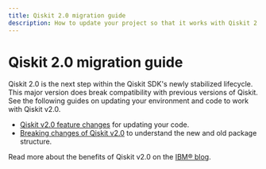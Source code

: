 ```yaml
---
title: Qiskit 2.0 migration guide
description: How to update your project so that it works with Qiskit 2.0.
---
```


# Qiskit 2.0 migration guide

Qiskit 2.0 is the next step within the Qiskit SDK's newly stabilized lifecycle. This major version does break compatibility with previous versions of Qiskit. See the following guides on updating your environment and code to work with Qiskit v2.0.

- [Qiskit v2.0 feature changes](/migration-guides/qiskit-2.0-features) for updating your code.
- [Breaking changes of Qiskit v2.0](/migration-guides/qiskit-2.0-breaking-changes) to understand the new and old package structure.

Read more about the benefits of Qiskit v2.0 on the [IBM&reg; blog](https://www.ibm.com/quantum/blog/qiskit-1-0-release-summary).
